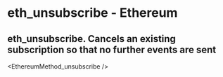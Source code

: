 # eth_unsubscribe - Ethereum

## eth_unsubscribe. Cancels an existing subscription so that no further events are sent


<EthereumMethod_unsubscribe />
